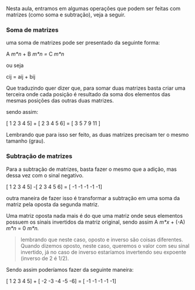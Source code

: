 






Nesta aula, entramos em algumas operações que podem ser feitas com
matrizes (como soma e subtração), veja a seguir.








### Soma de matrizes

uma soma de matrizes pode ser presentado da seguinte forma:

A *m\*n* + B *m\*n =* C *m\*n*

ou seja

cij = aij + bij

Que traduzindo quer dizer que, para somar duas matrizes basta criar uma
terceira onde cada posição é resultado da soma dos elementos das mesmas
posições das outras duas matrizes.

sendo assim:

\[ 1 2 3 4 5\] + \[ 2 3 4 5 6\] = \[ 3 5 7 9 11 \]

Lembrando que para isso ser feito, as duas matrizes precisam ter o mesmo
tamanho (grau).








### Subtração de matrizes

Para a subtração de matrizes, basta fazer o mesmo que a adição, mas
dessa vez com o sinal negativo.

\[ 1 2 3 4 5\] -\[ 2 3 4 5 6\] = \[ -1 -1 -1 -1 -1\]

outra maneira de fazer isso é transformar a subtração em uma soma da
matriz pela oposta da segunda matriz.

Uma matriz oposta nada mais é do que uma matriz onde seus elementos
possuem os sinais invertidos da matriz original, sendo assim A *m\*x* +
(-A) *m\*n* = 0 *m\*n.*

> lembrando que neste caso, oposto e inverso são coisas diferentes.
> Quando dizemos oposto, neste caso, queremos o valor com seu sinal
> invertido, já no caso de inverso estaríamos invertendo seu expoente
> (inverso de 2 é 1/2).

Sendo assim poderíamos fazer da seguinte maneira:

\[ 1 2 3 4 5\] + \[ -2 -3 -4 -5 -6\] = \[ -1 -1 -1 -1 -1\]



